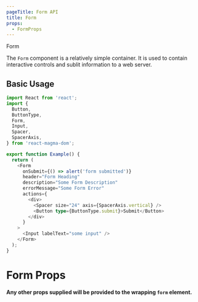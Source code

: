```yaml
---
pageTitle: Form API
title: Form
props:
  - FormProps
---
```


<DocsHeading type="api">Form</DocsHeading>

The `Form` component is a relatively simple container. It is used to contain interactive controls and sublit information to a web server.

## Basic Usage

```typescript
import React from 'react';
import {
  Button,
  ButtonType,
  Form,
  Input,
  Spacer,
  SpacerAxis,
} from 'react-magma-dom';

export function Example() {
  return (
    <Form
      onSubmit={() => alert('form submitted')}
      header="Form Heading"
      description="Some Form Description"
      errorMessage="Some Form Error"
      actions={
        <div>
          <Spacer size="24" axis={SpacerAxis.vertical} />
          <Button type={ButtonType.submit}>Submit</Button>
        </div>
      }
    >
      <Input labelText="some input" />
    </Form>
  );
}
```

# Form Props

**Any other props supplied will be provided to the wrapping `form` element.**

<FormProps />
